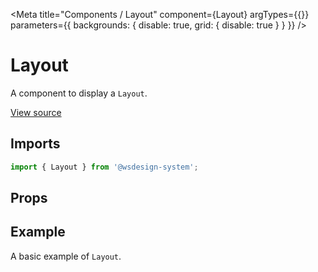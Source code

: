 
<Meta
  title="Components / Layout"
  component={Layout}
  argTypes={{}}
  parameters={{ backgrounds: { disable: true, grid: { disable: true } } }}
/>

# Layout

A component to display a `Layout`.

[View source](https://github.com/actarian/wsdesign-system/tree/main/@components/card)

## Imports

```js
import { Layout } from '@wsdesign-system';
```

## Props

<ArgsTable of={LayoutProps} />

## Example

A basic example of `Layout`.

<Canvas>
  <Story name="Layout">
    <Layout></Layout>
  </Story>
</Canvas>
